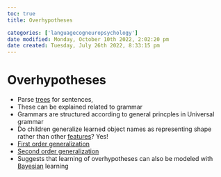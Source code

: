 ```yaml
---
toc: true
title: Overhypotheses

categories: ['languagecogneuropsychology']
date modified: Monday, October 10th 2022, 2:02:20 pm
date created: Tuesday, July 26th 2022, 8:33:15 pm
---
```


# Overhypotheses
- Parse [trees](Trees.qmd) for sentences,
- These can be explained related to grammar
- Grammars are structured according to general princples in Universal grammar
- Do children generalize learned object names as representing shape rather than other [features](Features.qmd)? Yes!
- [First order generalization](First%20order%20generalization.qmd)
- [Second order generalization](Second%20order%20generalization.qmd)
- Suggests that learning of overhypotheses can also be modeled with [Bayesian](Bayesian.qmd) learning



